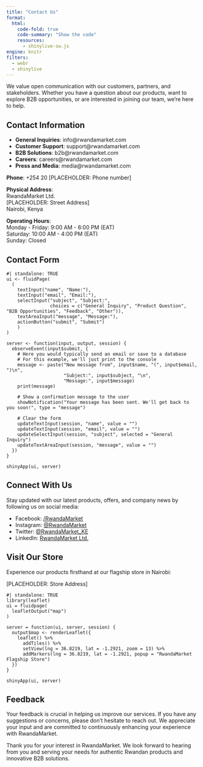 ```yaml
---
title: "Contact Us"
format: 
  html:
    code-fold: true
    code-summary: "Show the code"
    resources: 
      - shinylive-sw.js
engine: knitr
filters:
  - webr
  - shinylive
---
```


We value open communication with our customers, partners, and stakeholders. Whether you have a question about our products, want to explore B2B opportunities, or are interested in joining our team, we're here to help.

:::{.callout-note}
## Contact Information

- **General Inquiries**: info@rwandamarket.com
- **Customer Support**: support@rwandamarket.com
- **B2B Solutions**: b2b@rwandamarket.com
- **Careers**: careers@rwandamarket.com
- **Press and Media**: media@rwandamarket.com

**Phone**: +254 20 [PLACEHOLDER: Phone number]
:::

:::{.callout-note}
**Physical Address**:  
RwandaMarket Ltd.  
[PLACEHOLDER: Street Address]  
Nairobi, Kenya
:::

:::{.callout-note}
**Operating Hours**:  
Monday - Friday: 9:00 AM - 6:00 PM (EAT)  
Saturday: 10:00 AM - 4:00 PM (EAT)  
Sunday: Closed
:::

## Contact Form

```shinylive-r
#| standalone: TRUE
ui <- fluidPage(
  (
    textInput("name", "Name:"),
    textInput("email", "Email:"),
    selectInput("subject", "Subject:", 
                choices = c("General Inquiry", "Product Question", "B2B Opportunities", "Feedback", "Other")),
    textAreaInput("message", "Message:"),
    actionButton("submit", "Submit")
    )
)

server <- function(input, output, session) {
  observeEvent(input$submit, {
    # Here you would typically send an email or save to a database
    # For this example, we'll just print to the console
    message <- paste("New message from", input$name, "(", input$email, ")\n",
                     "Subject:", input$subject, "\n",
                     "Message:", input$message)
    print(message)
    
    # Show a confirmation message to the user
    showNotification("Your message has been sent. We'll get back to you soon!", type = "message")
    
    # Clear the form
    updateTextInput(session, "name", value = "")
    updateTextInput(session, "email", value = "")
    updateSelectInput(session, "subject", selected = "General Inquiry")
    updateTextAreaInput(session, "message", value = "")
  })
}

shinyApp(ui, server)
```


## Connect With Us

Stay updated with our latest products, offers, and company news by following us on social media:

- Facebook: [/RwandaMarket](https://www.facebook.com)
- Instagram: [@RwandaMarket](https://www.instagram.com)
- Twitter: [@RwandaMarket_KE](https://www.twitter.com)
- LinkedIn: [RwandaMarket Ltd.](https://www.linkedin.com)

## Visit Our Store

Experience our products firsthand at our flagship store in Nairobi:

[PLACEHOLDER: Store Address]

```shinylive-r
#| standalone: TRUE
library(leaflet)
ui = fluidpage(
  leafletOutput("map")
)

server = function(ui, server, session) {
  output$map <- renderLeaflet({
    leaflet() %>%
      addTiles() %>%
      setView(lng = 36.8219, lat = -1.2921, zoom = 13) %>%
      addMarkers(lng = 36.8219, lat = -1.2921, popup = "RwandaMarket      Flagship Store")
  })
}

shinyApp(ui, server)
```

## Feedback

Your feedback is crucial in helping us improve our services. If you have any suggestions or concerns, please don't hesitate to reach out. We appreciate your input and are committed to continuously enhancing your experience with RwandaMarket.

Thank you for your interest in RwandaMarket. We look forward to hearing from you and serving your needs for authentic Rwandan products and innovative B2B solutions.
